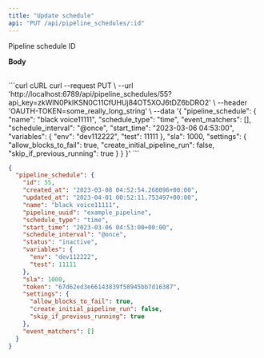 ```yaml
---
title: "Update schedule"
api: "PUT /api/pipeline_schedules/:id"
---
```


<ParamField path="id" type="integer" required>
  Pipeline schedule ID
</ParamField>

<b>Body</b>
<br />
<br />

<ParamField body="pipeline_schedule" type="object" required>
  <Expandable title="payload" defaultOpen="true">
    <ParamField body="event_matchers" type="array of objects">
    </ParamField>
    <ParamField body="name" type="string">
    </ParamField>
    <ParamField body="schedule_interval" type="string">
    </ParamField>
    <ParamField body="schedule_type" type="string">
    </ParamField>
    <ParamField body="settings" type="object">
    </ParamField>
    <ParamField body="sla" type="integer">
    </ParamField>
    <ParamField body="start_time" type="datetime">
    </ParamField>
    <ParamField body="status" type="string">
    </ParamField>
    <ParamField body="variables" type="object">
    </ParamField>
  </Expandable>
</ParamField>

<CodeGroup>
```curl cURL
curl --request PUT \
  --url 'http://localhost:6789/api/pipeline_schedules/55?api_key=zkWlN0PkIKSN0C11CfUHUj84OT5XOJ6tDZ6bDRO2' \
  --header 'OAUTH-TOKEN=some_really_long_string' \
  --data '{
    "pipeline_schedule": {
      "name": "black voice11111",
      "schedule_type": "time",
      "event_matchers": [],
      "schedule_interval": "@once",
      "start_time": "2023-03-06 04:53:00",
      "variables": {
        "env": "dev112222",
        "test": 11111
      },
      "sla": 1000,
      "settings": {
        "allow_blocks_to_fail": true,
        "create_initial_pipeline_run": false,
        "skip_if_previous_running": true
      }
    }
  }'
```
</CodeGroup>

```json
{
  "pipeline_schedule": {
    "id": 55,
    "created_at": "2023-03-08 04:52:54.268096+00:00",
    "updated_at": "2023-04-01 00:52:11.753497+00:00",
    "name": "black voice11111",
    "pipeline_uuid": "example_pipeline",
    "schedule_type": "time",
    "start_time": "2023-03-06 04:53:00+00:00",
    "schedule_interval": "@once",
    "status": "inactive",
    "variables": {
      "env": "dev112222",
      "test": 11111
    },
    "sla": 1000,
    "token": "67d62ed3e66143839f58945bb7d16387",
    "settings": {
      "allow_blocks_to_fail": true,
      "create_initial_pipeline_run": false,
      "skip_if_previous_running": true
    },
    "event_matchers": []
  }
}
```
